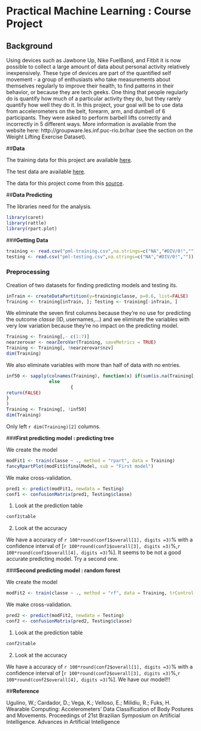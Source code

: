 # **Practical Machine Learning : Course Project**

## **Background**

Using devices such as Jawbone Up, Nike FuelBand, and Fitbit it is now possible to collect a large amount of data about personal activity relatively inexpensively. These type of devices are part of the quantified self movement - a group of enthusiasts who take measurements about themselves regularly to improve their health, to find patterns in their behavior, or because they are tech geeks. One thing that people regularly do is quantify how much of a particular activity they do, but they rarely quantify how well they do it. In this project, your goal will be to use data from accelerometers on the belt, forearm, arm, and dumbell of 6 participants. They were asked to perform barbell lifts correctly and incorrectly in 5 different ways. More information is available from the website here: http://groupware.les.inf.puc-rio.br/har (see the section on the Weight Lifting Exercise Dataset). 

##**Data**

The training data for this project are available [here](https://d396qusza40orc.cloudfront.net/predmachlearn/pml-training.csv).

The test data are available [here](https://d396qusza40orc.cloudfront.net/predmachlearn/pml-testing.csv).

The data for this project come from this [source](http://groupware.les.inf.puc-rio.br/har).

##**Data Predicting**

The libraries need for the analysis.

```r
library(caret)
library(rattle)
library(rpart.plot)
```
###**Getting Data**

```r
training <- read.csv("pml-training.csv",na.strings=c("NA","#DIV/0!",""))
testing <- read.csv("pml-testing.csv",na.strings=c("NA","#DIV/0!",""))
```
### **Preprocessing**

Creation of two datasets for finding predicting models and testing its.

```r
inTrain <- createDataPartition(y=training$classe, p=0.6, list=FALSE)
Training <- training[inTrain, ]; Testing <- training[-inTrain, ]
```

We eliminate the seven first columns because they're no use for predicting the outcome *classe* (ID, usernames,...) and we eliminate the variables with very low variation because they're no impact on the predicting model.

```r
Training <- Training[,- c(1:7)]
nearzerovar <- nearZeroVar(Training, saveMetrics = TRUE)
Training <- Training[, !nearzerovar$nzv]
dim(Training)
```

We also eliminate variables with more than half of data with no entries.

```r

inf50 <- sapply(colnames(Training), function(x) if(sum(is.na(Training[, x])) > 0.50*nrow(Training))    {return(TRUE)}
                else
                        {
return(FALSE)
}
)
Training <- Training[, !inf50]
dim(Training)
```

Only left  `r dim(Training)[2]` columns. 

###**First predicting model : predicting tree**

We create the model
```r
modFit1 <- train(classe ~ ., method = "rpart", data = Training)
fancyRpartPlot(modFit1$finalModel, sub = "First model")
```

We make cross-validation.

```r
pred1 <- predict(modFit1, newdata = Testing)
conf1 <- confusionMatrix(pred1, Testing$classe)
```

1. Look at the prediction table

```r
conf1$table
```

2. Look at the accuracy

We have a accuracy of `r 100*round(conf1$overall[1], digits =3)`% with a confidence interval of [`r 100*round(conf1$overall[3], digits =3)`%,`r 100*round(conf1$overall[4], digits =3)`%]. It seems to be not a good accurate predicting model. Try a second one.

###**Second predicting model : random forest**

We create the model
```r
modFit2 <- train(classe ~ ., method = "rf", data = Training, trControl = trainControl(method = "cv", number = 4), importance = TRUE)
```

We make cross-validation.

```r
pred2 <- predict(modFit2, newdata = Testing)
conf2 <- confusionMatrix(pred2, Testing$classe)
```

1. Look at the prediction table

```r
conf2$table
```

2. Look at the accuracy

We have a accuracy of `r 100*round(conf2$overall[1], digits =3)`% with a confidence interval of [`r 100*round(conf2$overall[3], digits =3)`%,`r 100*round(conf2$overall[4], digits =3)`%]. We have our model!!!

##**Reference**

Ugulino, W.; Cardador, D.; Vega, K.; Velloso, E.; Milidiu, R.; Fuks, H. Wearable Computing: Accelerometers' Data Classification of Body Postures and Movements. Proceedings of 21st Brazilian Symposium on Artificial Intelligence. Advances in Artificial Intelligence 




